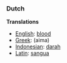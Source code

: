 ===Dutch===

'''Translations'''

*[[English]]: [[blood]]
*[[Greek]]: (aima)
*[[Indonesian]]: [[darah]]
*[[Latin]]: [[sangua]]